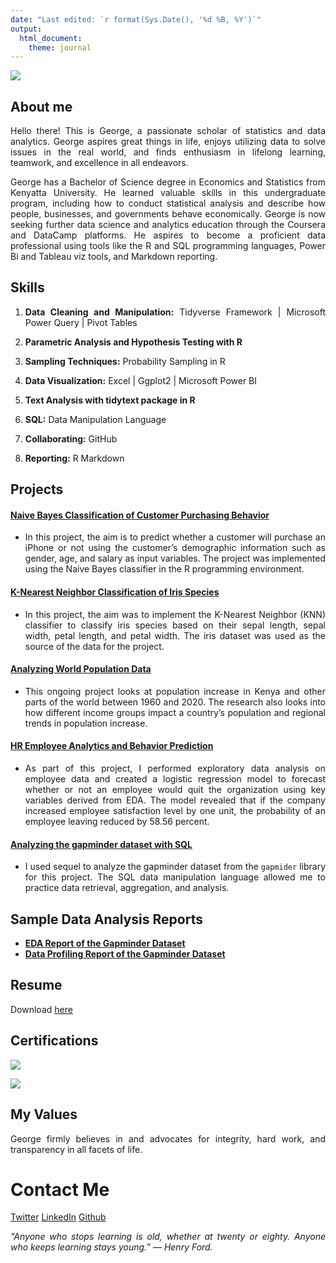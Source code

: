 ```yaml
---
date: "Last edited: `r format(Sys.Date(), '%d %B, %Y')`"
output:
  html_document:
    theme: journal
---
```

<style>
body {
text-align: justify}
</style>

![](graphics/me.jpg)


## About me

Hello there! This is George, a passionate scholar of statistics and data analytics. George aspires great things in life, enjoys utilizing data to solve issues in the real world, and finds enthusiasm in lifelong learning, teamwork, and excellence in all endeavors.

George has a Bachelor of Science degree in Economics and Statistics from Kenyatta University. He learned valuable skills in this undergraduate program, including how to conduct statistical analysis and describe how people, businesses, and governments behave economically. George is now seeking further data science and analytics education through the Coursera and DataCamp platforms. He aspires to become a proficient data professional using tools like the R and SQL programming languages, Power Bi and Tableau viz tools, and Markdown reporting.

## Skills
<style>
body {
text-align: left}
</style>
1. **Data Cleaning and Manipulation:** Tidyverse Framework | Microsoft Power Query | Pivot Tables

2. **Parametric Analysis and Hypothesis Testing with R**

3. **Sampling Techniques:** Probability Sampling in R

4. **Data Visualization:** Excel | Ggplot2 | Microsoft Power BI

5. **Text Analysis with tidytext package in R**

5. **SQL:** Data Manipulation Language

6. **Collaborating:** GitHub

7. **Reporting:** R Markdown

<style>
body {
text-align: justify}
</style>
## Projects

#### [Naive Bayes Classification of Customer Purchasing Behavior](content/naive_bayes.html)
* In this project, the aim is to predict whether a customer will purchase an iPhone or not using the customer's demographic information such as gender, age, and salary as input variables. The project was implemented using the Naive Bayes classifier in the R programming environment.

#### [K-Nearest Neighbor Classification of Iris Species](content/KNN_with_iris.html)
* In this project, the aim was to implement the K-Nearest Neighbor (KNN) classifier to classify iris species based on their sepal length, sepal width, petal length, and petal width. The iris dataset was used as the source of the data for the project.

#### [Analyzing World Population Data](content/script.html)
* This ongoing project looks at population increase in Kenya and other parts of the world between 1960 and 2020. The research also looks into how different income groups impact a country's population and regional trends in population increase.

#### [HR Employee Analytics and Behavior Prediction](content/Project_Report.html)
* As part of this project, I performed exploratory data analysis on employee data and created a logistic regression model to forecast whether or not an employee would quit the organization using key variables derived from EDA. The model revealed that if the company increased employee satisfaction level by one unit, the probability of an employee leaving reduced by 58.56 percent.

#### [Analyzing the gapminder dataset with SQL](content/working-with-the-gapminder-dataset.html)
* I used sequel to analyze the gapminder dataset from the `gapmider` library for this project. The SQL data manipulation language allowed me to practice data retrieval, aggregation, and analysis.


## Sample Data Analysis Reports

* **[EDA Report of the Gapminder Dataset](content/gapminder_EDA_report3.html)**
* **[Data Profiling Report of the Gapminder Dataset](content/gapminder_EDA_report2.html)**


## Resume

Download [here](content/Resume_George.pdf)

## Certifications
![](graphics/foundation.jpg)

![](graphics/ask.jpg)

## My Values
George firmly believes in and advocates for integrity, hard work, and transparency in all facets of life.

# Contact Me
[Twitter](https://twitter.com/mwangi__george) [LinkedIn](https://www.linkedin.com/in/georgemwangikenya)    [Github](https://github.com/mwangi-george)

*“Anyone who stops learning is old, whether at twenty or eighty. Anyone who keeps learning stays young.” ― Henry Ford.*
